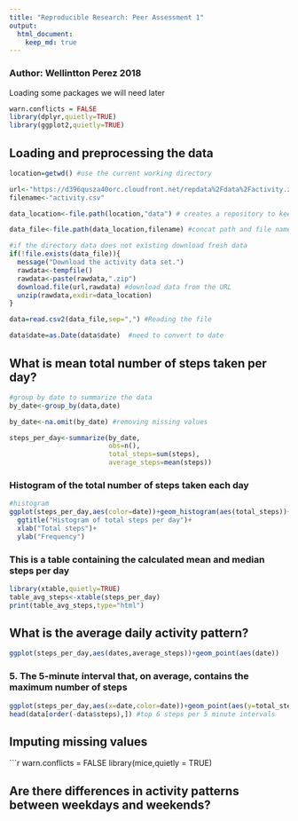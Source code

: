 ```yaml
---
title: "Reproducible Research: Peer Assessment 1"
output: 
  html_document:
    keep_md: true
---
```


### Author: Wellintton Perez 2018

Loading some packages we will need later
```r
warn.conflicts = FALSE
library(dplyr,quietly=TRUE)
library(ggplot2,quietly=TRUE)
```

## Loading and preprocessing the data
```r
location=getwd() #use the current working directory

url<-"https://d396qusza40orc.cloudfront.net/repdata%2Fdata%2Factivity.zip"
filename<-"activity.csv"

data_location<-file.path(location,"data") # creates a repository to keep the raw data

data_file<-file.path(data_location,filename) #concat path and file name

#if the directory data does not existing download fresh data
if(!file.exists(data_file)){
  message("Download the activity data set.")
  rawdata<-tempfile()
  rawdata<-paste(rawdata,".zip")
  download.file(url,rawdata) #download data from the URL
  unzip(rawdata,exdir=data_location)
}

data=read.csv2(data_file,sep=",") #Reading the file

data$date=as.Date(data$date)  #need to convert to date

```
## What is mean total number of steps taken per day?
```r
#group by date to summarize the data
by_date<-group_by(data,date) 

by_date<-na.omit(by_date) #removing missing values 

steps_per_day<-summarize(by_date,
                         obs=n(),
                         total_steps=sum(steps),
                         average_steps=mean(steps))
```
### Histogram of the total number of steps taken each day
```r
#histogram
ggplot(steps_per_day,aes(color=date))+geom_histogram(aes(total_steps))+
  ggtitle("Histogram of total steps per day")+
  xlab("Total steps")+
  ylab("Frequency")
```

### This is a table containing the calculated mean and median steps per day
```r
library(xtable,quietly=TRUE)
table_avg_steps<-xtable(steps_per_day)
print(table_avg_steps,type="html")
```


## What is the average daily activity pattern?
```r
ggplot(steps_per_day,aes(dates,average_steps))+geom_point(aes(date))
```

### 5. The 5-minute interval that, on average, contains the maximum number of steps
```r
ggplot(steps_per_day,aes(x=date,color=date))+geom_point(aes(y=total_steps))
head(data[order(-data$steps),]) #top 6 steps per 5 minute intervals
```

## Imputing missing values
```r
warn.conflicts = FALSE
library(mice,quietly = TRUE)



## Are there differences in activity patterns between weekdays and weekends?
